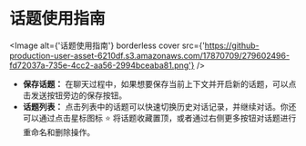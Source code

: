 # 话题使用指南

<Image alt={'话题使用指南'} borderless cover src={'https://github-production-user-asset-6210df.s3.amazonaws.com/17870709/279602496-fd72037a-735e-4cc2-aa56-2994bceaba81.png'} />

- **保存话题：** 在聊天过程中，如果想要保存当前上下文并开启新的话题，可以点击发送按钮旁边的保存按钮。
- **话题列表：** 点击列表中的话题可以快速切换历史对话记录，并继续对话。你还可以通过点击星标图标 <kbd>⭐️</kbd> 将话题收藏置顶，或者通过右侧更多按钮对话题进行重命名和删除操作。
